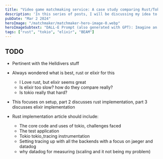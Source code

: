 ```yaml
---
title: "Video game matchmaking service: A case study comparing Rust/Tokio and Elixir/BEAM 0 of N"
description: 'In this series of posts, I will be discussing my idea to build a "matchmaking" service for video games.  I will be comparing the performance of Rust/Tokio and Elixir/BEAM.  My main intent is to compare and contrast the development experiences of building a deployable, monitored, and measured application to a cloud service and comparing the experience between them.'
pubDate: "Mar 2 2024"
heroImage: "/matchmaker/matchmaker-hero-image-0.webp"
heroImageSubtext: "DALL-E Prompt (also generated with GPT): Imagine an intense scene blending the dynamic, action-packed worlds of multiplayer shooter games such as 'Apex Legends' and 'Call of Duty,' with the intricate, behind-the-scenes world of game server technology. The left half of the image is alive with characters in mid-combat, wielding futuristic weapons, and leaping through an explosive battlefield that screams adrenaline and strategy. This vivid gaming scene transitions seamlessly to the right half, which reveals a sophisticated, high-tech server room bathed in cool blue light. Here, racks of servers hum with activity, their surfaces etched with glowing lines of code flowing like a digital river. Above this technological marvel, the air shimmers with a subtle 'Matrix'-style effect, where streams of code gently cascade down, symbolizing the invisible yet crucial code that powers the multiplayer experience. The overall image captures the essence of gaming excitement and the complex technology that enables it, all in a single, harmonious composition."
tags: ["rust", "tokio", "elixir", "BEAM"]
---
```


## TODO

- Pertinent with the Helldivers stuff
- Always wondered what is best, rust or elixir for this
  - I Love rust, but elixir seems great
  - Is elixir too slow? how do they compare really?
  - Is tokio really that hard?
- This focuses on setup, part 2 discusses rust implementation, part 3 discusses elixir implementation

- Rust implementation article should include:
  - The core code and uses of tokio, challenges faced
  - The test application
  - Tokio tokio_tracing instrumentation
  - Setting tracing up with all the backends with a focus on jaeger and datadog
  - why datadog for measuring (scaling and it not being my problem)
